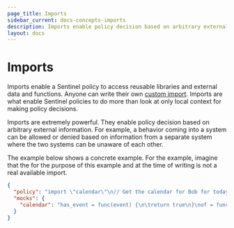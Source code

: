 ```yaml
---
page_title: Imports
sidebar_current: docs-concepts-imports
description: Imports enable policy decision based on arbitrary external information.
layout: docs
---
```


# Imports

Imports enable a Sentinel policy to access reusable libraries and external data
and functions. Anyone can write their own [custom import](/sentinel/extending).
Imports are what enable Sentinel policies to do more than look at only
local context for making policy decisions.

Imports are extremely powerful. They enable policy decision based on arbitrary
external information. For example, a behavior coming into a system can be
allowed or denied based on information from a separate system where the two
systems can be unaware of each other.

The example below shows a concrete example. For the example, imagine that the
for the purpose of this example and at the time of writing is not a real
available import.

```json sentinel
{
  "policy": "import \"calendar\"\n// Get the calendar for Bob for today\nbob_calendar = calendar.of(\"bob\").today\n\n// Allow this policy to pass if Bob is not on vacation.\nmain = rule { not bob_calendar.has_event(\"vacation\") }",
  "mocks": {
    "calendar": "has_event = func(event) {\n\treturn true\n}\nof = func(name) {\n\treturn { \"today\": { \"has_event\": has_event } }\n}"
  }
}
```
